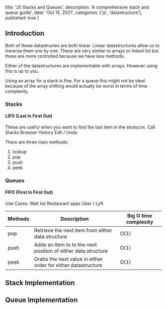   title: 'JS Stacks and Queues',
  description: 'A comprehensive stack and queue guide',
  date: 'Oct 15, 2021',
  categories: ['js', 'datastructure'],  
  published: true
}


<Section>

  <LeftSection size={4}>

  ## Introduction

  Both of these datastructes are both linear. Linear datastructures allow us to traverse them one by one.
  These are very similar to arrays or linked list but these are more controlled because we have less methods.

  Either of the datastructures are implementable with arrays. However using this is up to you. 

  Using an array for a stack is fine. For a queue this might not be ideal because of the array shifting would actually be worst in terms of time complexity.

  ### Stacks

  #### **LIFO** (Last In First Out)

  These are useful when you want to find the last item in the strutucre.
  Call Stacks
  Browser History
  Edit / Undo 

  There are three main methods:
  1. lookup
  2. pop 
  3. push
  4. peek


  ### Queues 

  #### **FIFO** (First In First Out)

  Use Cases:
  Wait list 
  Restaurant apps
  Uber / Lyft
  
  
  </LeftSection>

  <RightSection size={8}>

  | Methods | Description                                                  | Big O time complexity |
  | ------- | ------------------------------------------------------------ | --------------------- |
  | pop     | Retrieve the next item from either data structure            | O(1)                  |
  | push    | Adds an item to to the next position of either data structure | O(1)                  |
  | peek    | Grabs the next value in either order for either datastructure | O(1)                  |


  
  </RightSection>

</Section>

<Section>

  <LeftSection size={4}>

  # Stack Implementation

  </LeftSection>

  <RightSection size={8}>

  <Editor code={Stack} height="980px" />

  </RightSection>

</Section>

<Section>

  <LeftSection size={4}>

  # Queue Implementation

  </LeftSection>

  <RightSection size={8}>

  <Editor code={Queue} height="980px" />

  </RightSection>

</Section>